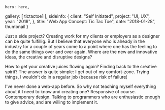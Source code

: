 
    hero: hero,
  gallery: [
    tictactoe1
  ],
  sideinfo: {
    client: "Self Initiated",
    project: "UI, UX",
    year: "2018",
  },
  title: "Web App Concept: Tic Tac Toe",
  date: "2018-01-28",
  thumbnail
}

Just a side project?  Creating work for my clients or employers as a designer
can be quite fulfillig. But I believe that everyone who is already in the
industry for a couple of years come to a point where one has the feeling to do
the same things over and over again. Where are the new and innovative ideas,
the creative and disruptive designs?

How to get your creative juices flowing again? Finding back to the creative
spirit?  The answer is quite simple: I get out of my comfort-zone. Trying
things, I wouldn't do in a regular job (because risk of failure)


I've never done a web-app before. So why not teaching myself everything about
it I need to know and creating one? Responsive of course. Contemporary design.
Talking to programmers who are enthusiastic enough to give advice, and are
willing to implement it.
